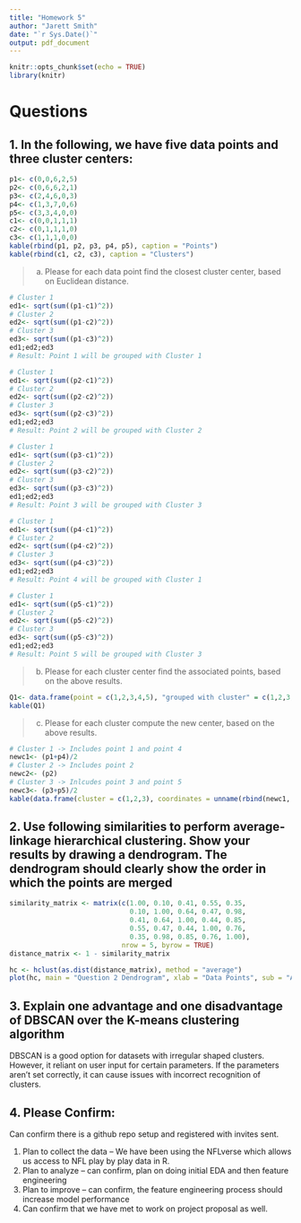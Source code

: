 ```yaml
---
title: "Homework 5"
author: "Jarett Smith"
date: "`r Sys.Date()`"
output: pdf_document
---
```


```r
knitr::opts_chunk$set(echo = TRUE)
library(knitr)
```

# Questions

## 1. In the following, we have five data points and three cluster centers:

```r
p1<- c(0,0,6,2,5)
p2<- c(0,6,6,2,1)
p3<- c(2,4,6,0,3)
p4<- c(1,3,7,0,6)
p5<- c(3,3,4,0,0)
c1<- c(0,0,1,1,1)
c2<- c(0,1,1,1,0)
c3<- c(1,1,1,0,0)
kable(rbind(p1, p2, p3, p4, p5), caption = "Points")
kable(rbind(c1, c2, c3), caption = "Clusters")
```

> a. Please for each data point find the closest cluster center, based on Euclidean distance.

```r
# Cluster 1
ed1<- sqrt(sum((p1-c1)^2))
# Cluster 2
ed2<- sqrt(sum((p1-c2)^2))
# Cluster 3
ed3<- sqrt(sum((p1-c3)^2))
ed1;ed2;ed3
# Result: Point 1 will be grouped with Cluster 1
```

```r
# Cluster 1
ed1<- sqrt(sum((p2-c1)^2))
# Cluster 2
ed2<- sqrt(sum((p2-c2)^2))
# Cluster 3
ed3<- sqrt(sum((p2-c3)^2))
ed1;ed2;ed3
# Result: Point 2 will be grouped with Cluster 2
```

```r
# Cluster 1
ed1<- sqrt(sum((p3-c1)^2))
# Cluster 2
ed2<- sqrt(sum((p3-c2)^2))
# Cluster 3
ed3<- sqrt(sum((p3-c3)^2))
ed1;ed2;ed3
# Result: Point 3 will be grouped with Cluster 3
```

```r
# Cluster 1
ed1<- sqrt(sum((p4-c1)^2))
# Cluster 2
ed2<- sqrt(sum((p4-c2)^2))
# Cluster 3
ed3<- sqrt(sum((p4-c3)^2))
ed1;ed2;ed3
# Result: Point 4 will be grouped with Cluster 1
```

```r
# Cluster 1
ed1<- sqrt(sum((p5-c1)^2))
# Cluster 2
ed2<- sqrt(sum((p5-c2)^2))
# Cluster 3
ed3<- sqrt(sum((p5-c3)^2))
ed1;ed2;ed3
# Result: Point 5 will be grouped with Cluster 3
```

> b. Please for each cluster center find the associated points, based on the above results.

```r
Q1<- data.frame(point = c(1,2,3,4,5), "grouped with cluster" = c(1,2,3,1,3))
kable(Q1)
```

> c. Please for each cluster compute the new center, based on the above results.

```r
# Cluster 1 -> Includes point 1 and point 4
newc1<- (p1+p4)/2
# Cluster 2 -> Includes point 2
newc2<- (p2)
# Cluster 3 -> Inlcudes point 3 and point 5
newc3<- (p3+p5)/2
kable(data.frame(cluster = c(1,2,3), coordinates = unname(rbind(newc1, newc2, newc3))))
```

## 2. Use following similarities to perform average-linkage hierarchical clustering. Show your results by drawing a dendrogram. The dendrogram should clearly show the order in which the points are merged

```r
similarity_matrix <- matrix(c(1.00, 0.10, 0.41, 0.55, 0.35,
                              0.10, 1.00, 0.64, 0.47, 0.98,
                              0.41, 0.64, 1.00, 0.44, 0.85,
                              0.55, 0.47, 0.44, 1.00, 0.76,
                              0.35, 0.98, 0.85, 0.76, 1.00), 
                            nrow = 5, byrow = TRUE)
distance_matrix <- 1 - similarity_matrix

hc <- hclust(as.dist(distance_matrix), method = "average")
plot(hc, main = "Question 2 Dendrogram", xlab = "Data Points", sub = "Average Linkage")
```

## 3. Explain one advantage and one disadvantage of DBSCAN over the K-means clustering algorithm

DBSCAN is a good option for datasets with irregular shaped clusters. However, it reliant on user input for certain parameters. If the parameters aren’t set correctly, it can cause issues with incorrect recognition of clusters.

## 4. Please Confirm:

Can confirm there is a github repo setup and registered with invites sent.

1. Plan to collect the data -- We have been using the NFLverse which allows us access to NFL play by play data in R.
2. Plan to analyze -- can confirm, plan on doing initial EDA and then feature engineering
3. Plan to improve -- can confirm, the feature engineering process should increase model performance
4. Can confirm that we have met to work on project proposal as well.
